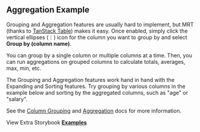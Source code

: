 
<Head>
  <title>
    {'Aggregation and Grouping Example - Material React Table V3 Docs'}
  </title>
  <meta
    name="description"
    content="A Material React Table example demonstrating aggregation and grouping. See how you can group rows by a column and aggregate the values of other columns."
  />
  <meta
    property="og:title"
    content="Aggregation and Grouping Material React Table Example"
  />
  <meta
    property="og:description"
    content="Learn how to take advantage of advanced MRT features, suc as pagination, filtering, sorting, selection, detail panels, column ordering, pinning, custom toolbars, and more"
  />
</Head>

## Aggregation Example

Grouping and Aggregation features are usually hard to implement, but MRT (thanks to [TanStack Table](https://tanstack.com/table/v8/docs/api/features/grouping)) makes it easy. Once enabled, simply click the vertical ellipses (⋮) icon for the column you want to group by and select **Group by (column name)**.

You can group by a single column or multiple columns at a time. Then, you can run aggregations on grouped columns to calculate totals, averages, max, min, etc.

The Grouping and Aggregation features work hand in hand with the Expanding and Sorting features. Try grouping by various columns in the example below and sorting by the aggregated columns, such as "age" or "salary".

See the [Column Grouping](/docs/features/column-grouping) and [Aggregation](/docs/features/aggregation) docs for more information.

<Examples isPage />

View Extra Storybook **[Examples](https://www.material-react-table.dev/?path=/story/features-aggregation-examples)**
